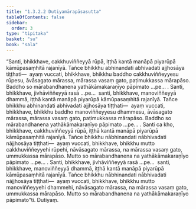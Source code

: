 ```yaml
---
title: "1.3.2.2 Dutiyamārapāsasutta"
tableOfContents: false
sidebar:
  order: 3
type: "tipitaka"
basket: "su"
book: "sala"
---
```



<DynamicBreadcrumb />

<Division number="115" book="sala">

<Paragraph number="620" book="sala">
“Santi, bhikkhave, cakkhuviññeyyā rūpā, iṭṭhā kantā manāpā piyarūpā kāmūpasaṃhitā rajanīyā. Tañce bhikkhu abhinandati abhivadati ajjhosāya tiṭṭhati—  ayaṃ vuccati, bhikkhave, bhikkhu baddho cakkhuviññeyyesu rūpesu, āvāsagato mārassa, mārassa vasaṃ gato, paṭimukkassa mārapāso. Baddho so mārabandhanena yathākāmakaraṇīyo pāpimato …pe… .
</Paragraph>

<Paragraph number="621" book="sala">
Santi, bhikkhave, jivhāviññeyyā rasā …pe…  santi, bhikkhave, manoviññeyyā dhammā, iṭṭhā kantā manāpā piyarūpā kāmūpasaṃhitā rajanīyā. Tañce bhikkhu abhinandati abhivadati ajjhosāya tiṭṭhati—  ayaṃ vuccati, bhikkhave, bhikkhu baddho manoviññeyyesu dhammesu, āvāsagato mārassa, mārassa vasaṃ gato, paṭimukkassa mārapāso. Baddho so mārabandhanena yathākāmakaraṇīyo pāpimato …pe… .
</Paragraph>

<Paragraph number="622" book="sala">
Santi ca kho, bhikkhave, cakkhuviññeyyā rūpā, iṭṭhā kantā manāpā piyarūpā kāmūpasaṃhitā rajanīyā. Tañce bhikkhu nābhinandati nābhivadati nājjhosāya tiṭṭhati—  ayaṃ vuccati, bhikkhave, bhikkhu mutto cakkhuviññeyyehi rūpehi, nāvāsagato mārassa, na mārassa vasaṃ gato, ummukkassa mārapāso. Mutto so mārabandhanena na yathākāmakaraṇīyo pāpimato …pe… .
</Paragraph>

<Paragraph number="623" book="sala">
Santi, bhikkhave, jivhāviññeyyā rasā …pe…  santi, bhikkhave, manoviññeyyā dhammā, iṭṭhā kantā manāpā piyarūpā kāmūpasaṃhitā rajanīyā. Tañce bhikkhu nābhinandati nābhivadati nājjhosāya tiṭṭhati—  ayaṃ vuccati, bhikkhave, bhikkhu mutto manoviññeyyehi dhammehi, nāvāsagato mārassa, na mārassa vasaṃ gato, ummukkassa mārapāso. Mutto so mārabandhanena na yathākāmakaraṇīyo pāpimato”ti.

</Paragraph>
</Division>

<Paragraph number="624" type="center" book="sala">
Dutiyaṃ.
</Paragraph>